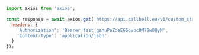 ```js
import axios from 'axios';

const response = await axios.get('https://api.callbell.eu/v1/custom_statuses', {
  headers: {
    'Authorization': 'Bearer test_gshuPaZoeEG6ovbc8M79w0QyM',
    'Content-Type': 'application/json'
  }
});

```